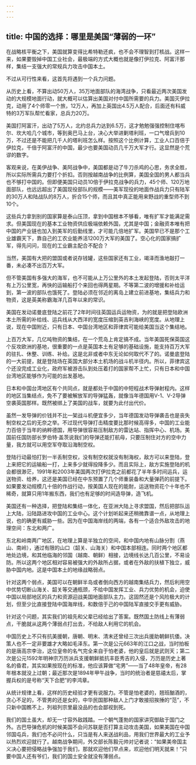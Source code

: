 ```yaml
---
---
---
```

title: 中国的选择：哪里是美国“薄弱的一环”
---

在战略核平衡之下，美国就算变得比希特勒还疯，也不会不理智到打核战。这样一来，如果要毁掉中国工业社会，最极端的方式大概也就是像打伊拉克、阿富汗那样，集结一支强大的常规兵力攻击中国本土。

不过从可行性来看，这首先将遇到一个兵力问题。

从历史上看，不算出动50万人，35万地面部队的海湾战争，只看最近两次美国发动的大规模地面行动，就大概可以估算出美国对付中国所需要的兵力。美国灭伊拉克，动用了4个师零一个旅，12万人，再加上英国出4.5万人配合，后面还有科威特的3万军队帮忙看家，总兵力20万。

美国打阿富汗，出动了5万人，北约总兵力达到6.5万，这才勉勉强强控制住喀布尔、坎大哈几个城市，等到奥巴马上台，决心大举进剿塔利班，一口气增兵到10万，不过还是不能把几千人的塔利班怎么样。按照这个比例计算，工业人口百倍于伊拉克，千倍于阿富汗的中国，最少也要美国动员几千万大军才行。这显然是个荒谬的数字。

客观来说，在美伊战争、美阿战争中，美国都是动了牛刀杀鸡的心思，务求全胜，所以实际所需兵力要打个折扣。否则按越南战争的比例算，美国全国的男人都当兵也不够打中国的。但即便美国只动员10倍于伊拉克战争的兵力，45个师、120万地面部队，也远远超出了美国现役部队的规模——美军现役的地面作战兵力只有陆军的30万人和陆战队的8万人，折合15个师，而且其中真正能用来野战的重型师不到10个。

这些兵力拿到别的国家算是泰山压顶，拿到中国根本不够看，唯有扩军才能满足需求。但美国现在的基本工业物资供应极端依赖外国，尤其是中国；金融资本唯有把中国的产业链也加入到美军的后勤线里，才可能几倍地扩军。美国早已不是那个工业雄霸天下，靠自己的工农业能养活1200万大军的美国了。空心化的国家搞扩军，得先问问，现在的工业霸主配合不配合？

当然，美国有大把的盟国或者说存钱罐，这些国家还有工业，竭泽而渔地敲打一番，未必凑不出百万大军。

但不管美国有多强大的海军，也不可能从上万公里外的本土发起登陆，否则太平洋有上万公里宽，再快的运输船打个来回也得两星期。不等第二波的增援和补给运到，第一波的部队也饿死了。登陆必须在邻近的离岛上建立前进基地，集结兵力和物资，这是英美称霸海洋几百年以来的常识。

美国在发动诺曼底登陆之前花了2年时间往英国运兵运物资，为的就是把登陆欧洲本土所需的补给线、运兵线从大西洋的宽度压缩到英吉利海峡的宽度。从地理上说，现在中国附近，只有日本、中国台湾地区和菲律宾可能给美国当这个集结地。

上百万大军，几亿吨物资的集结，在一个荒岛上肯定搞不成。当年美国死保英国这个反攻欧洲的基地，很重要的一点是英国本土有足够的基础设施，能支持百万大军的驻扎、休整、训练、补给。这是北非或者中东无论如何取代不了的。诺曼底登陆的一大前提，就是登陆场在英国大部分本土机场的战斗机半径内。所以，菲律宾这个还没完成工业化，政府军被游击队到处压着打的国家帮不上忙，只有日本和中国台湾地区能够作为可能的出发基地。

日本和中国台湾地区有个共同点，就是都处于中国的中短程战术导弹射程内。这样的地区当集结点，免不了要被解放军的导弹猛轰，就像当年德国用V-1、V-2导弹空袭英国那样。既然被绑上了美国的战车，就要为此付出代价。

虽然一发导弹的价钱并不比一架战斗机便宜多少，当年德国发动导弹袭击也是丧失制空权之后的无奈之举。不过现代导弹打击精度要比那时候高得多，中国的工业能力百倍于当年的纳粹德国，用导弹很容易压制敌方的雷达站、指挥中心、机场。美国前任国防部长罗伯特·盖茨说我们的导弹还能打航母，只要压制住对方的空中力量，我方就可以用空军夺取沿海制空权。

登陆行动最怕打到一半丢制空权，没有制空权就没有制海权，敌方可以来登陆，登上来把它的运输船一打，上来多少就得投降多少。而且实际上，敌方实施登陆的机会都很渺茫，1991年和2003年美国两次打伊拉克之前都花了半年多时间运兵，运送物资、给养，这还是美国已经在中东预置了几个师重装备和大量弹药的前提下。如果要发动规模几十倍的作战行动，按美国人现在的能耐，运送物资花个十年也不稀奇，就算只用1年搬东西，我们也有足够的时间造导弹，造飞机。

美国还有一种选择，把登陆和集结一体化，在亚洲大陆上寻求盟国，然后把部队运上大陆，沿陆路进攻中国的工业中心。这个计划听起来还稍微靠谱一点，从地理上说，也的确更有威胁一些。因为在中国海岸线的两端，各有一个适合外敌攻击的地理空间：东北和两广。

东北和岭南两广地区，在地理上算是半独立的空间，和中国内地有山脉分割（燕山、南岭），通过有限的山口（韶关、山海关）和中国本部相连。同时两个地区都地处边境，和其他临海的邻国（越南、朝鲜）相接，边境线长达几百公里，不易设防。所以这两个地区相对容易被强大的外敌所占据，或者在外敌的扶植下独立，威胁中国内地。这是中国本土的地缘战略弱点。

针对这两个弱点，美国可以在朝鲜半岛或者倒向西方的越南集结兵力，然后利用空中优势切断山海关、韶关等交通瓶颈，不给中国发挥工业、兵力优势的机会，迫使中国以局部地区的兵力和资源迎战美国地面部队主力。这固然还是个风险极大的计划，但至少比直接登陆中国海岸线，和数倍于己的中国陆军直接交手更有威胁。

针对这个问题，其实我们的祖先和父辈已经给出了答案。既然国土防线上有薄弱点，干脆就从这两个薄弱点打出去，不给敌人利用它的机会。

中国历史上不只有抗美援朝，唐朝、明末、清末还曾经三次出兵援助朝鲜抗倭。决策人也不一定非要雄才大略如毛泽东。第一次是公元663年的江口之战，当时拍板的是唐高宗李治，这位皇帝的名气完全来自于怕老婆，他的皇后就是武则天；第二次是公元1592年明神宗万历派兵支援朝鲜抵抗丰臣秀吉的入侵，万历是历史上著名的昏君，其实如果按现在的标准，他应该算做“宅男”——当了48年皇帝，有28年根本就没上过朝；最近那次是1894年甲午战争，当时的统治者是慈禧太后，掌握兵权的是号称“天下合肥”的李鸿章。

从统计规律上看，这样的历史经验才更有说服力。不管是怕老婆的，翘班酗酒的，贪心不足的，不管男的还是女的，中华民国那种敌人上门才敢接招挨捶的“范”，不只新中国瞧不上，列祖列宗里最没品的也会鄙视到死。

我们的国土虽大，却无一寸容外敌践踏。一个朝气蓬勃的国家讲究御敌于国门之外。古巴导弹危机的时候美国不会问苏联是否打算主动攻击美国，如果美国在中国邻国屯兵，我们也不必问什么，只当是有人来送战利品，用我们世界最大的工业予以热烈欢迎就行了。越南战争期间，外交部长陈毅元帅对记者说：“如果美帝国主义决心要把侵略战争强加于我们，那就欢迎他们早点来，欢迎他们明天就来！”只要中国人还有爷们，我们的国土安全就没有薄弱点。